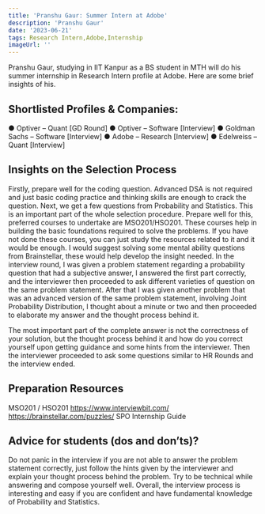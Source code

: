 ---
title: 'Pranshu Gaur: Summer Intern at Adobe'
description: 'Pranshu Gaur'
date: '2023-06-21'
tags: Research Intern,Adobe,Internship
imageUrl: ''
---

Pranshu Gaur, studying in IIT Kanpur as a BS student in MTH will do
his summer internship in Research Intern profile at Adobe. Here are some brief
insights of his.

## Shortlisted Profiles & Companies:
● Optiver – Quant [GD Round]
● Optiver – Software [Interview]
● Goldman Sachs – Software
[Interview]
● Adobe – Research [Interview]
● Edelweiss – Quant [Interview]

## Insights on the Selection Process
Firstly, prepare well for the coding question. Advanced DSA is not
required and just basic coding practice and thinking skills are enough to
crack the question. Next, we get a few questions from Probability and
Statistics. This is an important part of the whole selection procedure.
Prepare well for this, preferred courses to undertake are
MSO201/HSO201. These courses help in building the basic foundations
required to solve the problems. If you have not done these courses, you
can just study the resources related to it and it would be enough. I
would suggest solving some mental ability questions from Brainstellar,
these would help develop the insight needed. In the interview round, I
was given a problem statement regarding a probability question that
had a subjective answer, I answered the first part correctly, and the
interviewer then proceeded to ask different varieties of question on the
same problem statement. After that I was given another problem that
was an advanced version of the same problem statement, involving
Joint Probability Distribution, I thought about a minute or two and then
proceeded to elaborate my answer and the thought process behind it.

The most important part of the complete answer is not the correctness
of your solution, but the thought process behind it and how do you
correct yourself upon getting guidance and some hints from the
interviewer. Then the interviewer proceeded to ask some questions
similar to HR Rounds and the interview ended.

##  Preparation Resources
MSO201 / HSO201
https://www.interviewbit.com/
https://brainstellar.com/puzzles/
SPO Internship Guide

## Advice for students (dos and don’ts)? 
Do not panic in the interview if you are not able to answer the problem statement correctly,
just follow the hints given by the interviewer and explain your thought process behind the
problem. Try to be technical while answering and compose yourself well. Overall, the
interview process is interesting and easy if you are confident and have fundamental
knowledge of Probability and Statistics.

